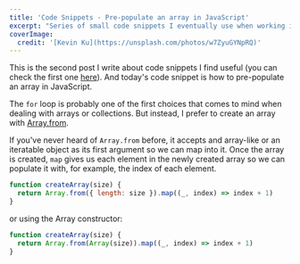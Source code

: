 ```yaml
---
title: 'Code Snippets - Pre-populate an array in JavaScript'
excerpt: "Series of small code snippets I eventually use when working in some of my projects. And today's code snippet is how to pre-populate an array in JavaScript."
coverImage:
  credit: '[Kevin Ku](https://unsplash.com/photos/w7ZyuGYNpRQ)'
---
```


This is the second post I write about code snippets I find useful (you can check the first one [here](/blog/code-snippets-uniqueid)).
And today's code snippet is how to pre-populate an array in JavaScript.

The `for` loop is probably one of the first choices that comes to mind when dealing with arrays or collections.
But instead, I prefer to create an array with [Array.from](https://developer.mozilla.org/en-US/docs/Web/JavaScript/Reference/Global_Objects/Array/from).

If you've never heard of `Array.from` before, it accepts and array-like or an iteratable object as its first argument so we can map into it.
Once the array is created, `map` gives us each element in the newly created array so we can populate it with, for example, the index of each element.


```js
function createArray(size) {
  return Array.from({ length: size }).map((_, index) => index + 1)
}
```

or using the Array constructor:


```js
function createArray(size) {
  return Array.from(Array(size)).map((_, index) => index + 1)
}
```
